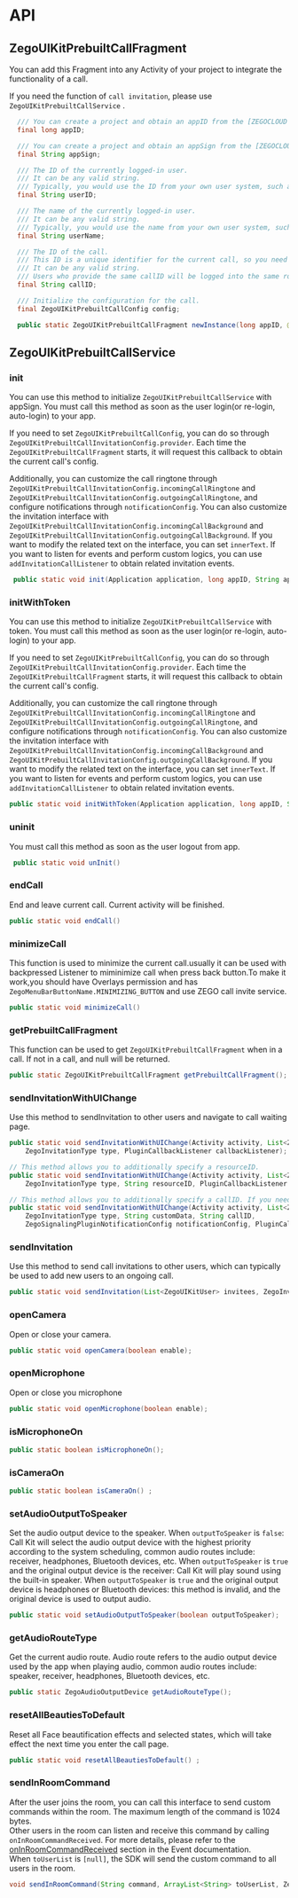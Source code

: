 # API

## ZegoUIKitPrebuiltCallFragment

 You can add this Fragment into any Activity of your project to integrate the functionality of a call.

 If you need the function of `call invitation`, please use `ZegoUIKitPrebuiltCallService` .

```java
  /// You can create a project and obtain an appID from the [ZEGOCLOUD Admin >Console](https://console.zegocloud.com).
  final long appID;

  /// You can create a project and obtain an appSign from the [ZEGOCLOUD >Admin Console](https://console.zegocloud.com).
  final String appSign;

  /// The ID of the currently logged-in user.
  /// It can be any valid string.
  /// Typically, you would use the ID from your own user system, such as >Firebase.
  final String userID;

  /// The name of the currently logged-in user.
  /// It can be any valid string.
  /// Typically, you would use the name from your own user system, such as >Firebase.
  final String userName;

  /// The ID of the call.
  /// This ID is a unique identifier for the current call, so you need to >ensure its uniqueness.
  /// It can be any valid string.
  /// Users who provide the same callID will be logged into the same room >for the call.
  final String callID;

  /// Initialize the configuration for the call.
  final ZegoUIKitPrebuiltCallConfig config;

  public static ZegoUIKitPrebuiltCallFragment newInstance(long appID, @NonNull String appSign, @NonNull String userID, @NonNull String userName, @NonNull String callID, @NonNull ZegoUIKitPrebuiltCallConfig config) 
```

## ZegoUIKitPrebuiltCallService

### init

 You can use this method to initialize `ZegoUIKitPrebuiltCallService` with appSign. You must call this method as soon as the user login(or re-login, auto-login) to your app.

 If you need to set `ZegoUIKitPrebuiltCallConfig`, you can do so through `ZegoUIKitPrebuiltCallInvitationConfig.provider`.
 Each time the `ZegoUIKitPrebuiltCallFragment` starts, it will request this callback to obtain the current call's config.

 Additionally, you can customize the call ringtone through `ZegoUIKitPrebuiltCallInvitationConfig.incomingCallRingtone` and `ZegoUIKitPrebuiltCallInvitationConfig.outgoingCallRingtone`, and configure notifications through `notificationConfig`.
 You can also customize the invitation interface with `ZegoUIKitPrebuiltCallInvitationConfig.incomingCallBackground` and `ZegoUIKitPrebuiltCallInvitationConfig.outgoingCallBackground`. If you want to modify the related text on the interface, you can set `innerText`.
 If you want to listen for events and perform custom logics, you can use `addInvitationCallListener` to obtain related invitation events.


```java title="function prototype"
 public static void init(Application application, long appID, String appSign, String userID, String userName,ZegoUIKitPrebuiltCallInvitationConfig config)
 ```

### initWithToken

 You can use this method to initialize `ZegoUIKitPrebuiltCallService` with token. You must call this method as soon as the user login(or re-login, auto-login) to your app.

 If you need to set `ZegoUIKitPrebuiltCallConfig`, you can do so through `ZegoUIKitPrebuiltCallInvitationConfig.provider`.
 Each time the `ZegoUIKitPrebuiltCallFragment` starts, it will request this callback to obtain the current call's config.

 Additionally, you can customize the call ringtone through `ZegoUIKitPrebuiltCallInvitationConfig.incomingCallRingtone` and `ZegoUIKitPrebuiltCallInvitationConfig.outgoingCallRingtone`, and configure notifications through `notificationConfig`.
 You can also customize the invitation interface with `ZegoUIKitPrebuiltCallInvitationConfig.incomingCallBackground` and `ZegoUIKitPrebuiltCallInvitationConfig.outgoingCallBackground`. If you want to modify the related text on the interface, you can set `innerText`.
 If you want to listen for events and perform custom logics, you can use `addInvitationCallListener` to obtain related invitation events.


```java title="function prototype"
public static void initWithToken(Application application, long appID, String token, String userID, String userName,ZegoUIKitPrebuiltCallInvitationConfig config)
```

### uninit

You must call this method as soon as the user logout from  app.


```java title="function prototype"
 public static void unInit()
 ```

### endCall

 End and leave current call. Current activity will be finished.



```java  title="function prototype"
public static void endCall()
```

### minimizeCall

 This function is used to minimize the current call.usually it can be used with backpressed Listener to miminimize call when press back button.To make it work,you should have Overlays permission and has `ZegoMenuBarButtonName.MINIMIZING_BUTTON` and use ZEGO call invite service.



```java  title="function prototype"
public static void minimizeCall()
```


### getPrebuiltCallFragment

 This function can be used to get `ZegoUIKitPrebuiltCallFragment` when in a call. If not in a call, and null will be returned.



```java  title="function prototype"
public static ZegoUIKitPrebuiltCallFragment getPrebuiltCallFragment();
```

### sendInvitationWithUIChange

  Use this method to sendInvitation to other users and navigate to call waiting page.


```java  title="function prototype"
public static void sendInvitationWithUIChange(Activity activity, List<ZegoUIKitUser> invitees,
    ZegoInvitationType type, PluginCallbackListener callbackListener);

// This method allows you to additionally specify a resourceID.
public static void sendInvitationWithUIChange(Activity activity, List<ZegoUIKitUser> invitees,
    ZegoInvitationType type, String resourceID, PluginCallbackListener callbackListener) ;

// This method allows you to additionally specify a callID. If you need to enter your own business room number, you can use this method.
public static void sendInvitationWithUIChange(Activity activity, List<ZegoUIKitUser> invitees,
    ZegoInvitationType type, String customData, String callID,
    ZegoSignalingPluginNotificationConfig notificationConfig, PluginCallbackListener callbackListener) 
 ```

### sendInvitation

Use this method to send call invitations to other users, which can typically be used to add new users to an ongoing call.

```java
public static void sendInvitation(List<ZegoUIKitUser> invitees, ZegoInvitationType invitationType,String customData, int timeout, String callID, ZegoSignalingPluginNotificationConfig notificationConfig,PluginCallbackListener callbackListener)
```


### openCamera

 Open or close your camera.



```java  title="function prototype"
public static void openCamera(boolean enable);
```


### openMicrophone

 Open or close you microphone

```java  title="function prototype"
public static void openMicrophone(boolean enable);
```


### isMicrophoneOn

```java  title="function prototype"
public static boolean isMicrophoneOn();
```


### isCameraOn

```java  title="function prototype"
public static boolean isCameraOn() ;
```

### setAudioOutputToSpeaker

Set the audio output device to the speaker.
When `outputToSpeaker` is `false`: Call Kit will select the audio output device with the highest priority according to the system scheduling, common audio routes include: receiver, headphones, Bluetooth devices, etc.
When `outputToSpeaker` is `true` and the original output device is the receiver: Call Kit will play sound using the built-in speaker.
When `outputToSpeaker` is `true` and the original output device is headphones or Bluetooth devices: this method is invalid, and the original device is used to output audio.

```java  title="function prototype"
public static void setAudioOutputToSpeaker(boolean outputToSpeaker);
```

### getAudioRouteType
Get the current audio route. Audio route refers to the audio output device used by the app when playing audio, common audio routes include: speaker, receiver, headphones, Bluetooth devices, etc.

```java  title="function prototype"
public static ZegoAudioOutputDevice getAudioRouteType();
```


### resetAllBeautiesToDefault

Reset all Face beautification effects and selected states, which will take effect the next time you enter the call page.

```java title="function prototype"
public static void resetAllBeautiesToDefault() ;
```


### sendInRoomCommand

After the user joins the room, you can call this interface to send custom commands within the room. The maximum length of the command is 1024 bytes.  
Other users in the room can listen and receive this command by calling `onInRoomCommandReceived`. For more details, please refer to the [onInRoomCommandReceived](./Event.mdx#oninroomcommandreceived) section in the Event documentation.  
When `toUserList` is `[null]`, the SDK will send the custom command to all users in the room.

```java title="function prototype"
void sendInRoomCommand(String command, ArrayList<String> toUserList, ZegoSendInRoomCommandCallback callback) ;
```
